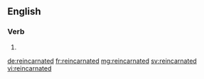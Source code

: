 ==English==

===Verb===
{{head|en|verb form}}

# {{en-past of|reincarnate}}

[[de:reincarnated]]
[[fr:reincarnated]]
[[mg:reincarnated]]
[[sv:reincarnated]]
[[vi:reincarnated]]